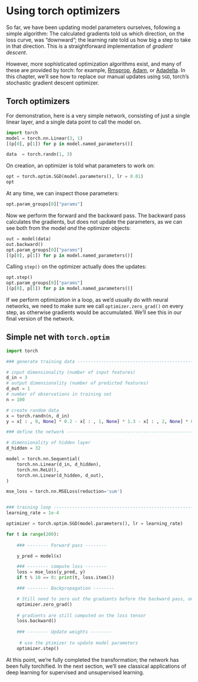 # Using torch optimizers {#simple_net_optim}

So far, we have been updating model parameters ourselves, following a simple algorithm: The calculated gradients told us which
direction, on the loss curve, was "downward"; the learning rate told us how big a step to take in that direction. This is a
straightforward implementation of *gradient descent*.

However, more sophisticated optimization algorithms exist, and many of these are provided by torch: for example, [Rmsprop](),
[Adam](), or [Adadelta](). In this chapter, we'll see how to replace our manual updates using `SGD`, torch's stochastic
gradient descent optimizer.

## Torch optimizers

For demonstration, here is a very simple network, consisting of just a single linear layer, and a single data point to call
the model on.

```python
import torch
model = torch.nn.Linear(3, 1)
[(p[0], p[1]) for p in model.named_parameters()]

data  = torch.randn(1, 3)

```

On creation, an optimizer is told what parameters to work on:

```python
opt = torch.optim.SGD(model.parameters(), lr = 0.01)
opt
```

At any time, we can inspect those parameters:

```python
opt.param_groups[0]["params"]
```

Now we perform the forward and the backward pass. The backward pass calculates the gradients, but does not update the
parameters, as we can see both from the model *and* the optimizer objects:

```python
out = model(data)
out.backward()
opt.param_groups[0]["params"]
[(p[0], p[1]) for p in model.named_parameters()]
```

Calling `step()` on the optimizer actually does the updates:

```python
opt.step()
opt.param_groups[0]["params"]
[(p[0], p[1]) for p in model.named_parameters()]
```

If we perform optimization in a loop, as we'd usually do with neural networks, we need to make sure we call
`optimizer.zero_grad()` on every step, as otherwise gradients would be accumulated. We'll see this in our final version of the
network.

## Simple net with `torch.optim`

```python

import torch

### generate training data -----------------------------------------------------

# input dimensionality (number of input features)
d_in = 3
# output dimensionality (number of predicted features)
d_out = 1
# number of observations in training set
n = 100

# create random data
x = torch.randn(n, d_in) 
y = x[ : , 0, None] * 0.2 - x[ : , 1, None] * 1.3 - x[ : , 2, None] * 0.5 + torch.randn(n, 1)

### define the network ---------------------------------------------------------

# dimensionality of hidden layer
d_hidden = 32

model = torch.nn.Sequential(
    torch.nn.Linear(d_in, d_hidden),
    torch.nn.ReLU(),
    torch.nn.Linear(d_hidden, d_out),
)

mse_loss = torch.nn.MSELoss(reduction='sum')


### training loop --------------------------------------------------------------
learning_rate = 1e-4

optimizer = torch.optim.SGD(model.parameters(), lr = learning_rate)

for t in range(200):
    
    ### -------- Forward pass -------- 

    y_pred = model(x)

    ### -------- compute loss -------- 
    loss = mse_loss(y_pred, y)
    if t % 10 == 0: print(t, loss.item())

    ### -------- Backpropagation -------- 

    # Still need to zero out the gradients before the backward pass, only this time, on the optimizer object
    optimizer.zero_grad()
    
    # gradients are still computed on the loss tensor
    loss.backward()
 
    ### -------- Update weights -------- 
    
     # use the ptimizer to update model parameters
    optimizer.step()


```

At this point, we're fully completed the transformation; the network has been fully torchified. In the next section, we'll see
classical applications of deep learning for supervised and unsupervised learning.
